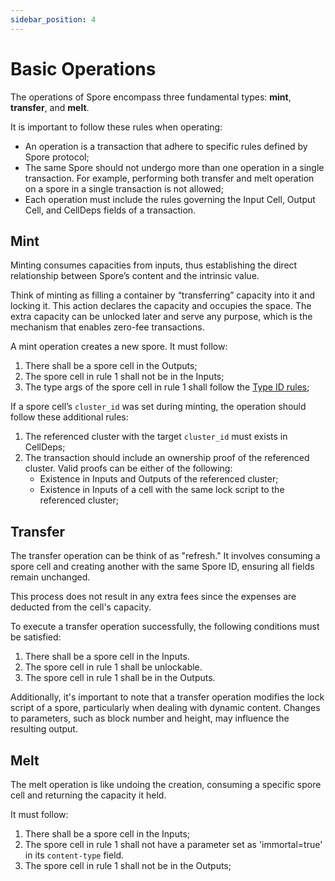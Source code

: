 ```yaml
---
sidebar_position: 4
---
```

# Basic Operations



The operations of Spore encompass three fundamental types: **mint**, **transfer**, and **melt**.

It is important to follow these rules when operating:

- An operation is a transaction that adhere to specific rules defined by Spore protocol;
- The same Spore should not undergo more than one operation in a single transaction. For example, performing both transfer and melt operation on a spore in a single transaction is not allowed;
- Each operation must include the rules governing the Input Cell, Output Cell, and CellDeps fields of a transaction.


## Mint

Minting consumes capacities from inputs, thus establishing the direct relationship between Spore’s content and the intrinsic value.

Think of minting as filling a container by “transferring” capacity into it and locking it. This action declares the capacity and occupies the space. The extra capacity can be unlocked later and serve any purpose, which is the mechanism that enables zero-fee transactions.

A mint operation creates a new spore. It must follow:

1. There shall be a spore cell in the Outputs;
2. The spore cell in rule 1 shall not be in the Inputs;
3. The type args of the spore cell in rule 1 shall follow the [Type ID rules](https://github.com/nervosnetwork/ckb/blob/develop/script/src/type_id.rs#L46);

If a spore cell’s `cluster_id` was set during minting, the operation should follow these additional rules:

1. The referenced cluster with the target `cluster_id` must exists in CellDeps;
2. The transaction should include an ownership proof of the referenced cluster. Valid proofs can be either of the following:
    - Existence in Inputs and Outputs of the referenced cluster;
    - Existence in Inputs of a cell with the same lock script to the referenced cluster;


## Transfer

The transfer operation can be think of as "refresh." It involves consuming a spore cell and creating another with the same Spore ID, ensuring all fields remain unchanged.

This process does not result in any extra fees since the expenses are deducted from the cell's capacity.

To execute a transfer operation successfully, the following conditions must be satisfied:

1. There shall be a spore cell in the Inputs.
2. The spore cell in rule 1 shall be unlockable.
3. The spore cell in rule 1 shall be in the Outputs.

Additionally, it's important to note that a transfer operation modifies the lock script of a spore, particularly when dealing with dynamic content. Changes to parameters, such as block number and height, may influence the resulting output.

## Melt

The melt operation is like undoing the creation, consuming a specific spore cell and returning the capacity it held.

It must follow:

1. There shall be a spore cell in the Inputs;
2. The spore cell in rule 1 shall not have a parameter set as 'immortal=true' in its `content-type` field.
3. The spore cell in rule 1 shall not be in the Outputs;
